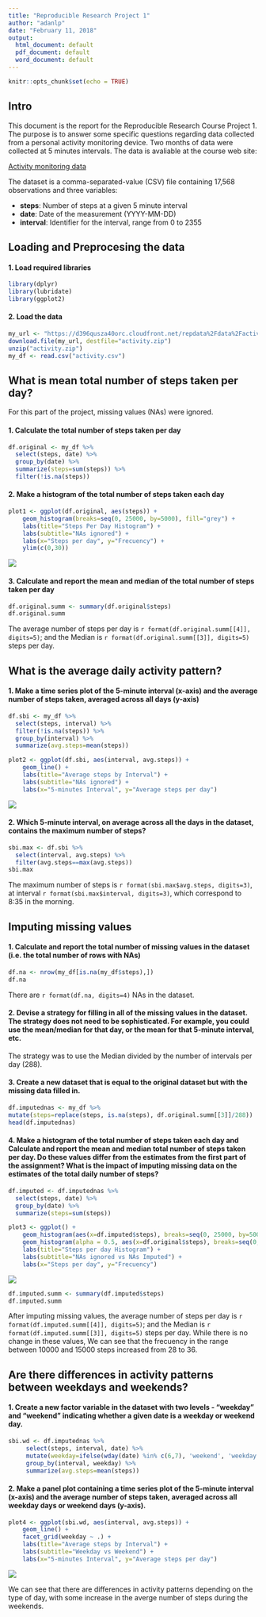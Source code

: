 ```yaml
---
title: "Reproducible Research Project 1"
author: "adanlp"
date: "February 11, 2018"
output:
  html_document: default
  pdf_document: default
  word_document: default
---
```


```r
knitr::opts_chunk$set(echo = TRUE)
```

## Intro
This document is the report for the Reproducible Research Course Project 1. The purpose is to answer some specific questions regarding data collected from a personal activity monitoring device. Two months of data were collected at 5 minutes intervals. The data is avaliable at the course web site:

[Activity monitoring data](https://d396qusza40orc.cloudfront.net/repdata%2Fdata%2Factivity.zip)

The dataset is a comma-separated-value (CSV) file containing 17,568 observations and three variables:

- **steps**: Number of steps at a given 5 minute interval
- **date**: Date of the measurement (YYYY-MM-DD)
- **interval**: Identifier for the interval, range from 0 to 2355

## Loading and Preprocesing the data

#### 1. Load required libraries
```r
library(dplyr)
library(lubridate)
library(ggplot2)
```

#### 2. Load the data
```r
my_url <- "https://d396qusza40orc.cloudfront.net/repdata%2Fdata%2Factivity.zip"
download.file(my_url, destfile="activity.zip")
unzip("activity.zip")
my_df <- read.csv("activity.csv")
```

## What is mean total number of steps taken per day?
For this part of the project, missing values (NAs) were ignored.

#### 1. Calculate the total number of steps taken per day

```r
df.original <- my_df %>%
  select(steps, date) %>%
  group_by(date) %>%
  summarize(steps=sum(steps)) %>%
  filter(!is.na(steps))
```

#### 2. Make a histogram of the total number of steps taken each day

```r
plot1 <- ggplot(df.original, aes(steps)) +
	geom_histogram(breaks=seq(0, 25000, by=5000), fill="grey") + 
	labs(title="Steps Per Day Histogram") +
	labs(subtitle="NAs ignored") +
	labs(x="Steps per day", y="Frecuency") +
	ylim(c(0,30))
```

![](figure/rrp1_plot1.png)

#### 3. Calculate and report the mean and median of the total number of steps taken per day

```r
df.original.summ <- summary(df.original$steps)
df.original.summ
```

The average number of steps per day is `r format(df.original.summ[[4]], digits=5)`; and the Median is `r format(df.original.summ[[3]], digits=5)` steps per day.

## What is the average daily activity pattern?

#### 1. Make a time series plot of the 5-minute interval (x-axis) and the average number of steps taken, averaged across all days (y-axis)

```r
df.sbi <- my_df %>%
  select(steps, interval) %>%
  filter(!is.na(steps)) %>%
  group_by(interval) %>%
  summarize(avg.steps=mean(steps))

plot2 <- ggplot(df.sbi, aes(interval, avg.steps)) +
	geom_line() + 
	labs(title="Average steps by Interval") +
	labs(subtitle="NAs ignored") +
	labs(x="5-minutes Interval", y="Average steps per day")
```

![](figure/rrp1_plot2.png)

#### 2. Which 5-minute interval, on average across all the days in the dataset, contains the maximum number of steps?

```r
sbi.max <- df.sbi %>%
  select(interval, avg.steps) %>%
  filter(avg.steps==max(avg.steps))
sbi.max
```

The maximum number of steps is `r format(sbi.max$avg.steps, digits=3)`, at interval `r format(sbi.max$interval, digits=3)`, which correspond to 8:35 in the morning.

## Imputing missing values

#### 1. Calculate and report the total number of missing values in the dataset (i.e. the total number of rows with NAs)


```r
df.na <- nrow(my_df[is.na(my_df$steps),])
df.na
```

There are `r format(df.na, digits=4)` NAs in the dataset.

#### 2. Devise a strategy for filling in all of the missing values in the dataset. The strategy does not need to be sophisticated. For example, you could use the mean/median for that day, or the mean for that 5-minute interval, etc.

The strategy was to use the Median divided by the number of intervals per day (288).

#### 3. Create a new dataset that is equal to the original dataset but with the missing data filled in.

```r
df.imputednas <- my_df %>%
mutate(steps=replace(steps, is.na(steps), df.original.summ[[3]]/288))
head(df.imputednas)
```

#### 4. Make a histogram of the total number of steps taken each day and Calculate and report the mean and median total number of steps taken per day. Do these values differ from the estimates from the first part of the assignment? What is the impact of imputing missing data on the estimates of the total daily number of steps?

```r
df.imputed <- df.imputednas %>%
  select(steps, date) %>%
  group_by(date) %>%
  summarize(steps=sum(steps))

plot3 <- ggplot() + 
	geom_histogram(aes(x=df.imputed$steps), breaks=seq(0, 25000, by=5000), fill="black") +
	geom_histogram(alpha = 0.5, aes(x=df.original$steps), breaks=seq(0, 25000, by=5000), fill="grey") +
	labs(title="Steps per day Histogram") +
	labs(subtitle="NAs ignored vs NAs Imputed") +
	labs(x="Steps per day", y="Frecuency")
```

![](figure/rrp1_plot3.png)

```r
df.imputed.summ <- summary(df.imputed$steps)
df.imputed.summ
```

After imputing missing values, the average number of steps per day is `r format(df.imputed.summ[[4]], digits=5)`; and the Median is `r format(df.imputed.summ[[3]], digits=5)` steps per day. While there is no change in these values, We can see that the frecuency in the range between 10000 and 15000 steps increased from 28 to 36.

## Are there differences in activity patterns between weekdays and weekends?

#### 1. Create a new factor variable in the dataset with two levels - "weekday" and "weekend" indicating whether a given date is a weekday or weekend day.

```r
sbi.wd <- df.imputednas %>%
     select(steps, interval, date) %>%
     mutate(weekday=ifelse(wday(date) %in% c(6,7), 'weekend', 'weekday')) %>%
     group_by(interval, weekday) %>%
     summarize(avg.steps=mean(steps))
```

#### 2. Make a panel plot containing a time series plot of the 5-minute interval (x-axis) and the average number of steps taken, averaged across all weekday days or weekend days (y-axis).

```r
plot4 <- ggplot(sbi.wd, aes(interval, avg.steps)) +
	geom_line() +
	facet_grid(weekday ~ .) +
	labs(title="Average steps by Interval") +
	labs(subtitle="Weekday vs Weekend") +
	labs(x="5-minutes Interval", y="Average steps per day")
```

![](figure/rrp1_plot4.png)

We can see that there are differences in activity patterns depending on the type of day, with some increase in the averge number of steps during the weekends.
